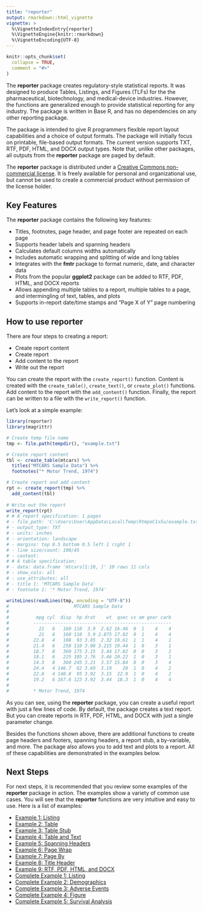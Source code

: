 ---
title: "reporter"
output: rmarkdown::html_vignette
vignette: >
  %\VignetteIndexEntry{reporter}
  %\VignetteEngine{knitr::rmarkdown}
  %\VignetteEncoding{UTF-8}
---

```{r, include = FALSE}
knitr::opts_chunk$set(
  collapse = TRUE,
  comment = "#>"
)
```

The **reporter** package creates regulatory-style statistical reports. It was designed
to produce Tables, Listings, and Figures (TLFs) for the 
the pharmaceutical, biotechnology, and medical-device industries.
However, the functions are generalized enough to provide statistical reporting
for any industry.  The package is written in Base R, and has no dependencies on
any other reporting package.

The package is intended to give R programmers flexible 
report layout capabilities 
and a choice of output formats. The package will 
initially focus on printable, file-based 
output formats. 
The current version supports TXT, RTF, PDF, HTML, and DOCX output types. Note that, 
unlike other packages, all outputs from the **reporter** package
are paged by default.  

The **reporter** package is distributed under a [Creative Commons non-commercial 
license](https://creativecommons.org/licenses/by-nc/4.0).  It is freely available 
for personal and organizational use, but cannot be used to create a commercial 
product without permission of the license holder.

## Key Features

The **reporter** package contains the following key features:

* Titles, footnotes, page header, and page footer are repeated on each page
* Supports header labels and spanning headers 
* Calculates default columns widths automatically
* Includes automatic wrapping and splitting of wide and long tables
* Integrates with the **fmtr** package to format numeric, date, and character data
* Plots from the popular **ggplot2** package can be added to RTF, PDF, HTML, 
and DOCX reports
* Allows appending multiple tables to a report, multiple tables to a page, 
and intermingling of text, tables, and plots
* Supports in-report date/time stamps and "Page X of Y" page numbering


## How to use **reporter**
There are four steps to creating a report:

* Create report content
* Create report 
* Add content to the report
* Write out the report 

You can create the report with the `create_report()` function.  Content is
created with the `create_table()`, `create_text()`, or `create_plot()`
functions.  Add content to the report with the `add_content()` function. 
Finally, the report can be written to a file with the `write_report()` function.  

Let's look at a simple example:
```{r eval=FALSE, echo=TRUE}
library(reporter)
library(magrittr)

# Create temp file name 
tmp <- file.path(tempdir(), "example.txt")

# Create report content
tbl <- create_table(mtcars) %>% 
  titles("MTCARS Sample Data") %>% 
  footnotes("* Motor Trend, 1974")

# Create report and add content  
rpt <- create_report(tmp) %>% 
  add_content(tbl)
  
# Write out the report
write_report(rpt)
# # A report specification: 1 pages
# - file_path: 'C:\Users\User\AppData\Local\Temp\RtmpeC1s5u/example.txt'
# - output_type: TXT
# - units: inches
# - orientation: landscape
# - margins: top 0.5 bottom 0.5 left 1 right 1
# - line size/count: 108/45
# - content: 
# # A table specification:
# - data: data.frame 'mtcars[1:10, ]' 10 rows 11 cols
# - show_cols: all
# - use_attributes: all
# - title 1: 'MTCARS Sample Data'
# - footnote 1: '* Motor Trend, 1974'

writeLines(readLines(tmp, encoding = "UTF-8"))
#                        MTCARS Sample Data
# 
#          mpg cyl  disp  hp drat    wt  qsec vs am gear carb
#         ---------------------------------------------------
#           21   6   160 110  3.9  2.62 16.46  0  1    4    4
#           21   6   160 110  3.9 2.875 17.02  0  1    4    4
#         22.8   4   108  93 3.85  2.32 18.61  1  1    4    1
#         21.4   6   258 110 3.08 3.215 19.44  1  0    3    1
#         18.7   8   360 175 3.15  3.44 17.02  0  0    3    2
#         18.1   6   225 105 2.76  3.46 20.22  1  0    3    1
#         14.3   8   360 245 3.21  3.57 15.84  0  0    3    4
#         24.4   4 146.7  62 3.69  3.19    20  1  0    4    2
#         22.8   4 140.8  95 3.92  3.15  22.9  1  0    4    2
#         19.2   6 167.6 123 3.92  3.44  18.3  1  0    4    4
# 
#         * Motor Trend, 1974
```

As you can see, using the **reporter** package, you can 
create a useful report with just a few lines of code.  By default, 
the package creates a text report.  But you can create reports in 
RTF, PDF, HTML, and DOCX with just a single parameter change.  

Besides the functions shown above, there are additional functions to create
page headers and footers, spanning headers, a report stub, a by-variable, 
and more.  The package also allows you to add text and plots to a report.
All of these capabilities are demonstrated in the examples below.

## Next Steps

For next steps, it is recommended that you 
review some examples of the **reporter** package in action.  The examples
show a variety of common use cases.  You will see
that the **reporter** functions are very intuitive and easy to use.  Here is a 
list of examples:

* [Example 1: Listing](reporter-listing.html)
* [Example 2: Table](reporter-table.html)
* [Example 3: Table Stub](reporter-stub.html) 
* [Example 4: Table and Text](reporter-text.html)
* [Example 5: Spanning Headers](reporter-spanning.html)
* [Example 6: Page Wrap](reporter-wrap.html)
* [Example 7: Page By](reporter-pageby.html)
* [Example 8: Title Header](reporter-title_header.html)
* [Example 9: RTF, PDF, HTML, and DOCX](reporter-rtf.html)
* [Complete Example 1: Listing](reporter-example1.html)
* [Complete Example 2: Demographics](reporter-example2.html)
* [Complete Example 3: Adverse Events](reporter-example3.html)
* [Complete Example 4: Figure](reporter-example4.html)
* [Complete Example 5: Survival Analysis](reporter-example5.html)


